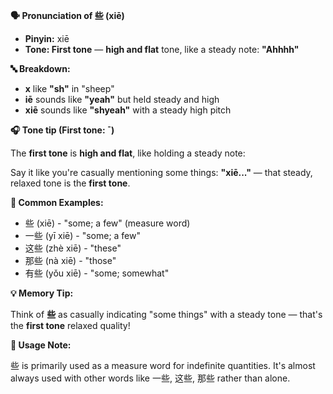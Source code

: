 **🗣️ Pronunciation of 些 (xiē)**

- **Pinyin:** xiē
- **Tone: First tone** — **high and flat** tone, like a steady note: **"Ahhhh"**

**🔤 Breakdown:**

- **x** like **"sh"** in "sheep"
- **iē** sounds like **"yeah"** but held steady and high
- **xiē** sounds like **"shyeah"** with a steady high pitch

**🎧 Tone tip (First tone: ˉ)**

The **first tone** is **high and flat**, like holding a steady note:

Say it like you're casually mentioning some things: **"xiē..."** — that steady, relaxed tone is the
**first tone**.

**📝 Common Examples:**

- 些 (xiē) - "some; a few" (measure word)
- 一些 (yī xiē) - "some; a few"
- 这些 (zhè xiē) - "these"
- 那些 (nà xiē) - "those"
- 有些 (yǒu xiē) - "some; somewhat"

**💡 Memory Tip:**

Think of **些** as casually indicating "some things" with a steady tone — that's the **first tone**
relaxed quality!

**📍 Usage Note:**

些 is primarily used as a measure word for indefinite quantities. It's almost always used with other
words like 一些, 这些, 那些 rather than alone.
